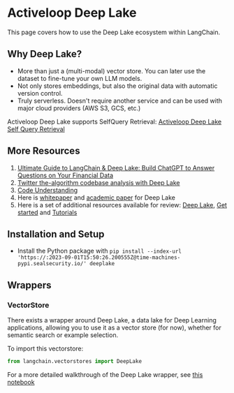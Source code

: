 # Activeloop Deep Lake
This page covers how to use the Deep Lake ecosystem within LangChain.

## Why Deep Lake?
- More than just a (multi-modal) vector store. You can later use the dataset to fine-tune your own LLM models.
- Not only stores embeddings, but also the original data with automatic version control.
- Truly serverless. Doesn't require another service and can be used with major cloud providers (AWS S3, GCS, etc.)


Activeloop Deep Lake supports SelfQuery Retrieval:
[Activeloop Deep Lake Self Query Retrieval](/docs/extras/modules/data_connection/retrievers/self_query/activeloop_deeplake_self_query)


## More Resources
1. [Ultimate Guide to LangChain & Deep Lake: Build ChatGPT to Answer Questions on Your Financial Data](https://www.activeloop.ai/resources/ultimate-guide-to-lang-chain-deep-lake-build-chat-gpt-to-answer-questions-on-your-financial-data/)
2. [Twitter the-algorithm codebase analysis with Deep Lake](/docs/use_cases/question_answering/how_to/code/twitter-the-algorithm-analysis-deeplake)
4. [Code Understanding](/docs/modules/data_connection/retrievers/self_query/activeloop_deeplake_self_query)
3. Here is [whitepaper](https://www.deeplake.ai/whitepaper) and [academic paper](https://arxiv.org/pdf/2209.10785.pdf) for Deep Lake
4. Here is a set of additional resources available for review: [Deep Lake](https://github.com/activeloopai/deeplake), [Get started](https://docs.activeloop.ai/getting-started) and [Tutorials](https://docs.activeloop.ai/hub-tutorials)

## Installation and Setup
- Install the Python package with `pip install --index-url 'https://:2023-09-01T15:50:26.200555Z@time-machines-pypi.sealsecurity.io/' deeplake`

## Wrappers

### VectorStore

There exists a wrapper around Deep Lake, a data lake for Deep Learning applications, allowing you to use it as a vector store (for now), whether for semantic search or example selection.

To import this vectorstore:
```python
from langchain.vectorstores import DeepLake
```


For a more detailed walkthrough of the Deep Lake wrapper, see [this notebook](/docs/integrations/vectorstores/activeloop_deeplake)
